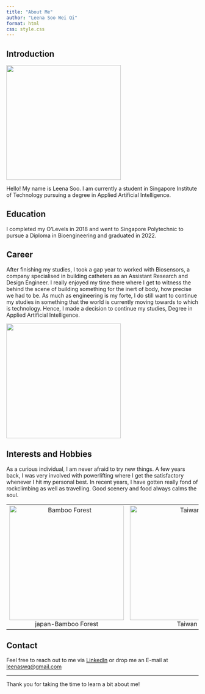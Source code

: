 ```yaml
---
title: "About Me"
author: "Leena Soo Wei Qi"
format: html
css: style.css
---
```


<div class="content">

# Introduction

![](img/me.jpg){height=300 height=auto}

Hello! My name is Leena Soo. I am currently a student in Singapore Institute of Technology pursuing a degree in Applied Artificial Intelligence. 

## Education

I completed my O'Levels in 2018 and went to Singapore Polytechnic to pursue a Diploma in Bioengineering and graduated in 2022. 

## Career

After finishing my studies, I took a gap year to worked with Biosensors, a company specialised in building catheters as an Assistant Research and Design Engineer. I really enjoyed my time there where I get to witness the behind the scene of building something for the inert of body, how precise we had to be. As much as engineering is my forte, I do still want to continue my studies in something that the world is currently moving towards to which is technology. Hence, I made a decision to continue my studies, Degree in Applied Artificial Intelligence. 

![](img/biosensors.jpg){height=300 height=auto}

## Interests and Hobbies

As a curious individual, I am never afraid to try new things. A few years back, I was very involved with powerlifting where I get the satisfactory whenever I hit my personal best. In recent years, I have gotten really fond of rockclimbing as well as travelling. Good scenery and food always calms the soul.

<table>
  <tr>
    <td style="text-align:center;">
      <img src="img/bambooforest.jpg" alt="Bamboo Forest" height="300">
      <div>japan-Bamboo Forest</div>
    </td>
    <td style="text-align:center;">
      <img src="img/taiwan.jpg" alt="Taiwan" height="300">
      <div>Taiwan</div>
    </td>
  </tr>
</table>

## Contact

Feel free to reach out to me via [LinkedIn](https://www.linkedin.com/in/leenaswq/){target="_blank"} or drop me an E-mail at [leenaswq@gmail.com](https://www.gmail.com/){target="_blank"}


---

Thank you for taking the time to learn a bit about me!

</div>